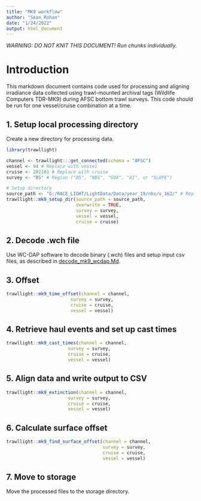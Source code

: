 ```yaml
---
title: "MK9 workflow"
author: "Sean Rohan"
date: "1/24/2022"
output: html_document
---
```


*WARNING: DO NOT KNIT THIS DOCUMENT! Run chunks individually.*

# Introduction

This markdown document contains code used for processing and aligning irradiance data collected using trawl-mounted archival tags (Wildlife Computers TDR-MK9) during AFSC bottom trawl surveys. This code should be run for one vessel/cruise combination at a time.

## 1. Setup local processing directory

Create a new directory for processing data.

```r
library(trawllight)

channel <- trawllight:::get_connected(schema = "AFSC")
vessel <- 94 # Replace with vessel
cruise <- 202101 # Replace with cruise
survey <- "BS" # Region ("BS", "NBS", "GOA", "AI", or "SLOPE")

# Setup directory
source_path <- "G:/RACE_LIGHT/LightData/Data/year_19/nbs/v_162/" # Replace with the source directory
trawllight::mk9_setup_dir(source_path = source_path,
                          overwrite = TRUE,
                          survey = survey,
                          vessel = vessel,
                          cruise = cruise)
```
## 2. Decode .wch file

Use WC-DAP software to decode binary (.wch) files and setup input csv files, as described in [decode_mk9_wcdap.Md](/decode_mk9_wcdap.Md).

## 3. Offset

```r
trawllight::mk9_time_offset(channel = channel,
                        survey = survey,
                        cruise = cruise,
                        vessel = vessel)
```

## 4. Retrieve haul events and set up cast times

```r
trawllight::mk9_cast_times(channel = channel,
                       survey = survey,
                       cruise = cruise,
                       vessel = vessel)
```

## 5. Align data and write output to CSV

```r
trawllight::mk9_extinction(channel = channel,
                       survey = survey,
                       cruise = cruise,
                       vessel = vessel)
```

## 6. Calculate surface offset

```r
trawllight::mk9_find_surface_offset(channel = channel, 
                                    survey = survey,
                                    cruise = cruise,
                                    vessel = vessel)
```

## 7. Move to storage

Move the processed files to the storage directory.